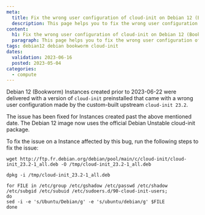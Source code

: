```yaml
---
meta:
  title: Fix the wrong user configuration of cloud-init on Debian 12 (Bookworm)
  description: This page helps you to fix the wrong user configuration of cloud-init on Debian 12 (Bookworm)
content:
  h1: Fix the wrong user configuration of cloud-init on Debian 12 (Bookworm)
  paragraph: This page helps you to fix the wrong user configuration of cloud-init on Debian 12 (Bookworm)
tags: debian12 debian bookworm cloud-init
dates:
  validation: 2023-06-16
  posted: 2023-05-04
categories:
  - compute
---
```


Debian 12 (Bookworm) Instances created prior to 2023-06-22 were delivered with a version of `cloud-init` preinstalled that came with a wrong user configuration made by the custom-built upstream `cloud-init 23.2`.<br />

The issue has been fixed for Instances created past the above mentioned date. The Debian 12 image now uses the official Debian Unstable cloud-init package.<br />

To fix the issue on a Instance affected by this bug, run the following steps to fix the issue:

```
wget http://ftp.fr.debian.org/debian/pool/main/c/cloud-init/cloud-init_23.2-1_all.deb -O /tmp/cloud-init_23.2-1_all.deb

dpkg -i /tmp/cloud-init_23.2-1_all.deb

for FILE in /etc/group /etc/gshadow /etc/passwd /etc/shadow /etc/subgid /etc/subuid /etc/sudoers.d/90-cloud-init-users;
do
sed -i -e 's/Ubuntu/Debian/g' -e 's/ubuntu/debian/g' $FILE
done
```